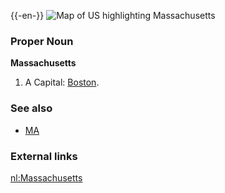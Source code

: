 {{wikipedia}}
{{-en-}}
[[Image:Map of USA highlighting Massachusetts.png|thumb|right|Map of US highlighting Massachusetts]]
===Proper Noun===
'''Massachusetts'''
#A {{USstate}}  Capital:  [[Boston]].
===See also===
*[[MA]]
===External links===
{{pedialite}}

[[nl:Massachusetts]]